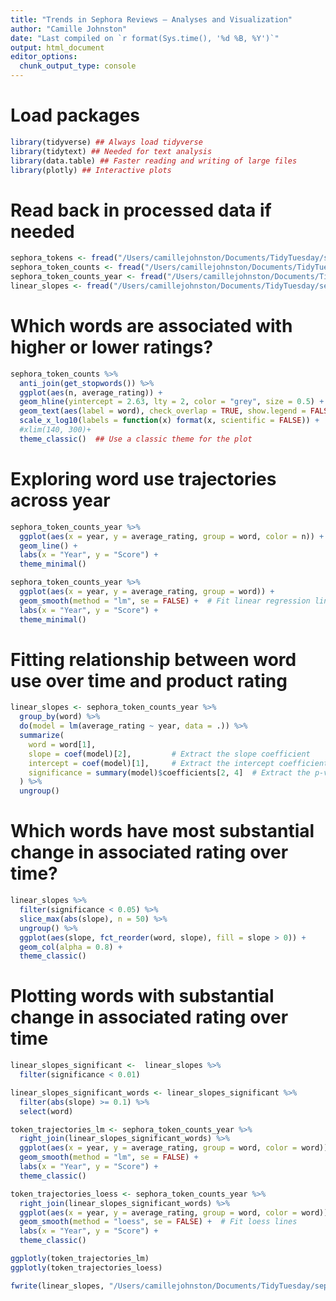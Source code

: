 ```yaml
---
title: "Trends in Sephora Reviews — Analyses and Visualization"
author: "Camille Johnston"
date: "Last compiled on `r format(Sys.time(), '%d %B, %Y')`"
output: html_document
editor_options: 
  chunk_output_type: console
---
```


# Load packages

```r
library(tidyverse) ## Always load tidyverse
library(tidytext) ## Needed for text analysis
library(data.table) ## Faster reading and writing of large files 
library(plotly) ## Interactive plots
```



# Read back in processed data if needed

```r
sephora_tokens <- fread("/Users/camillejohnston/Documents/TidyTuesday/sephora_101423/processed_data/sephora_tokens.csv")
sephora_token_counts <- fread("/Users/camillejohnston/Documents/TidyTuesday/sephora_101423/processed_data/sephora_token_counts.csv")
sephora_token_counts_year <- fread("/Users/camillejohnston/Documents/TidyTuesday/sephora_101423/processed_data/sephora_token_counts_year.csv")
linear_slopes <- fread("/Users/camillejohnston/Documents/TidyTuesday/sephora_101423/processed_data/linear_slopes.csv")
```



# Which words are associated with higher or lower ratings?

```r
sephora_token_counts %>%
  anti_join(get_stopwords()) %>%
  ggplot(aes(n, average_rating)) +
  geom_hline(yintercept = 2.63, lty = 2, color = "grey", size = 0.5) +
  geom_text(aes(label = word), check_overlap = TRUE, show.legend = FALSE, vjust = "top", hjust = "left") +
  scale_x_log10(labels = function(x) format(x, scientific = FALSE)) +  ## Use a logarithmic scale for the x-axis
  #xlim(140, 300)+
  theme_classic()  ## Use a classic theme for the plot

```



# Exploring word use trajectories across year

```r
sephora_token_counts_year %>% 
  ggplot(aes(x = year, y = average_rating, group = word, color = n)) +
  geom_line() +
  labs(x = "Year", y = "Score") +
  theme_minimal()

sephora_token_counts_year %>% 
  ggplot(aes(x = year, y = average_rating, group = word)) +
  geom_smooth(method = "lm", se = FALSE) +  # Fit linear regression lines
  labs(x = "Year", y = "Score") +
  theme_minimal()
```


# Fitting relationship between word use over time and product rating

```r
linear_slopes <- sephora_token_counts_year %>%
  group_by(word) %>%
  do(model = lm(average_rating ~ year, data = .)) %>%
  summarize(
    word = word[1], 
    slope = coef(model)[2],         # Extract the slope coefficient
    intercept = coef(model)[1],     # Extract the intercept coefficient
    significance = summary(model)$coefficients[2, 4]  # Extract the p-value for the slope
  ) %>%
  ungroup()
```


# Which words have most substantial change in associated rating over time?

```r
linear_slopes %>% 
  filter(significance < 0.05) %>% 
  slice_max(abs(slope), n = 50) %>%
  ungroup() %>%
  ggplot(aes(slope, fct_reorder(word, slope), fill = slope > 0)) +
  geom_col(alpha = 0.8) +
  theme_classic()
```


# Plotting words with substantial change in associated rating over time

```r
linear_slopes_significant <-  linear_slopes %>% 
  filter(significance < 0.01)

linear_slopes_significant_words <- linear_slopes_significant %>% 
  filter(abs(slope) >= 0.1) %>% 
  select(word)

token_trajectories_lm <- sephora_token_counts_year %>% 
  right_join(linear_slopes_significant_words) %>% 
  ggplot(aes(x = year, y = average_rating, group = word, color = word)) +
  geom_smooth(method = "lm", se = FALSE) +  
  labs(x = "Year", y = "Score") +
  theme_classic()

token_trajectories_loess <- sephora_token_counts_year %>% 
  right_join(linear_slopes_significant_words) %>% 
  ggplot(aes(x = year, y = average_rating, group = word, color = word)) +
  geom_smooth(method = "loess", se = FALSE) +  # Fit loess lines
  labs(x = "Year", y = "Score") +
  theme_classic() 

ggplotly(token_trajectories_lm)
ggplotly(token_trajectories_loess)
```

```r
fwrite(linear_slopes, "/Users/camillejohnston/Documents/TidyTuesday/sephora_101423/processed_data/linear_slopes.csv")
```



